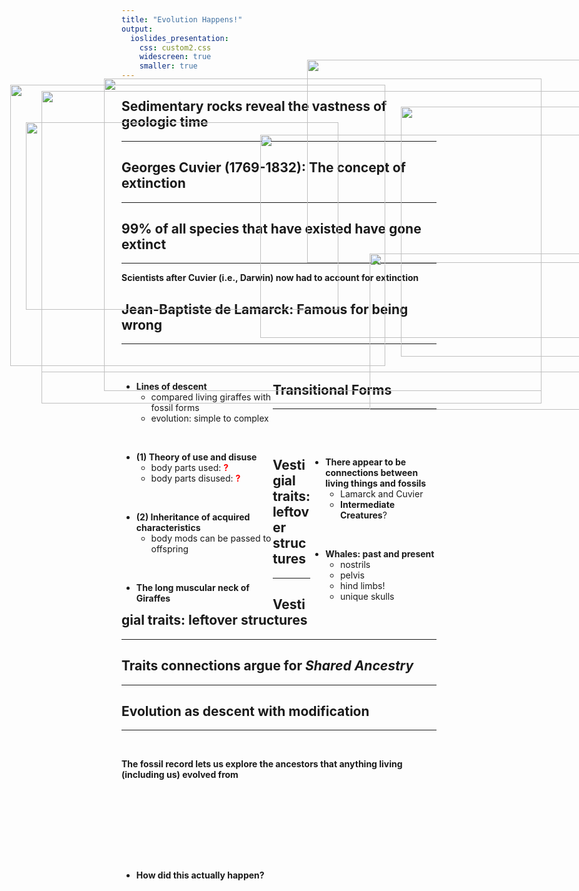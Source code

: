 ```yaml
---
title: "Evolution Happens!"
output: 
  ioslides_presentation:
    css: custom2.css
    widescreen: true
    smaller: true
---
```


## Sedimentary rocks reveal the vastness of geologic time
<hr>

<IMG STYLE="position:absolute; TOP:180px; LEFT:200px; WIDTH:700px; HEIGHT:500px" SRC="images/SedimentaryStrata.jpg">

## Georges Cuvier (1769-1832): The concept of extinction
<hr>

<IMG STYLE="position:absolute; TOP:180px; LEFT:200px; WIDTH:700px; HEIGHT:500px" SRC="images/mastodon.jpg">

## 99% of all species that have existed have gone extinct
<hr>
**Scientists after Cuvier (i.e., Darwin) now had to account for extinction**
<IMG STYLE="position:absolute; TOP:200px; LEFT:100px; WIDTH:900px; HEIGHT:450px" SRC="images/extinct.png">

## Jean-Baptiste de Lamarck: Famous for being wrong
<hr>
<br/>

<div style="float: left; width: 48%;">

* **Lines of descent**
    + compared living giraffes  with fossil forms
    + evolution: simple to complex

<br/>

* **(1) Theory of use and disuse**
    + body parts used: **<span style="color:red">?</span>**
    + body parts disused: **<span style="color:red">?</span>**

<br/>

* **(2) Inheritance of acquired characteristics**
    + body mods can be passed to offspring
    
<br/>

* **The long muscular neck of Giraffes**

</div>

<IMG STYLE="position:absolute; TOP:150px; LEFT:525px; WIDTH:550px; HEIGHT:325px" SRC="images/giraffe.jpg">

<IMG STYLE="position:absolute; TOP:460px; LEFT:625px; WIDTH:350px; HEIGHT:250px" SRC="images/bonsai.jpg">

## Transitional Forms
<hr>
<br/>
<br/>

<IMG STYLE="position:absolute; TOP:250px; LEFT:75px; WIDTH:500px; HEIGHT:300px" SRC="images/nostril_migration.gif">

<div style="float: right; width: 40%;">

* **There appear to be connections between living things and fossils**
    + Lamarck and Cuvier
    + **Intermediate Creatures**?


<br/>

* **Whales: past and present**
    + nostrils
    + pelvis
    + hind limbs!
    + unique skulls

</div>

## Vestigial traits: leftover structures
<hr>

<IMG STYLE="position:absolute; TOP:190px; LEFT:50px; WIDTH:600px; HEIGHT:450px" SRC="images/whales2.jpg">

## Vestigial traits: leftover structures
<hr>

<IMG STYLE="position:absolute; TOP:190px; LEFT:50px; WIDTH:600px; HEIGHT:450px" SRC="images/whales2.jpg">

<IMG STYLE="position:absolute; TOP:225px; LEFT:675px; WIDTH:400px; HEIGHT:400px" SRC="images/humans.jpg">

## Traits connections argue for *Shared Ancestry*
<hr>

<IMG STYLE="position:absolute; TOP:200px; LEFT:100px; WIDTH:800px; HEIGHT:500px" SRC="images/TransitionToSea.jpg">

## Evolution as descent with modification
<hr>
<br/>

**The fossil record lets us explore the ancestors that anything living (including us) evolved from**

<br/>
<br/>
<br/>
<br/>
<br/>
<br/>

<div style="float: left; width: 48%;">

* **How did this actually happen?**

</div>

<IMG STYLE="position:absolute; TOP:270px; LEFT:450px; WIDTH:550px; HEIGHT:325px" SRC="images/giraffe.jpg">
